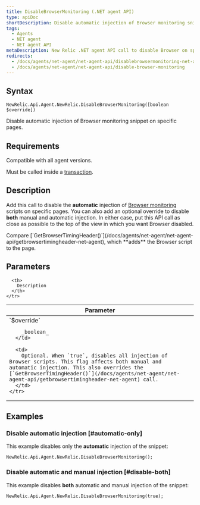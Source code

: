 ```yaml
---
title: DisableBrowserMonitoring (.NET agent API)
type: apiDoc
shortDescription: Disable automatic injection of Browser monitoring snippet on specific pages.
tags:
  - Agents
  - NET agent
  - NET agent API
metaDescription: New Relic .NET agent API call to disable Browser on specific pages or views.
redirects:
  - /docs/agents/net-agent/net-agent-api/disablebrowsermonitoring-net-agent
  - /docs/agents/net-agent/net-agent-api/disable-browser-monitoring
---
```


## Syntax

```
NewRelic.Api.Agent.NewRelic.DisableBrowserMonitoring([boolean $override])
```

Disable automatic injection of Browser monitoring snippet on specific pages.

## Requirements

Compatible with all agent versions.

Must be called inside a [transaction](/docs/accounts-partnerships/education/getting-started-new-relic/glossary#transaction).

## Description

Add this call to disable the **automatic** injection of [Browser monitoring](/docs/browser/new-relic-browser/getting-started/new-relic-browser) scripts on specific pages. You can also add an optional override to disable **both** manual and automatic injection. In either case, put this API call as close as possible to the top of the view in which you want Browser disabled.

<Callout variant="tip">
  Compare [`GetBrowserTimingHeader()`](/docs/agents/net-agent/net-agent-api/getbrowsertimingheader-net-agent), which **adds** the Browser script to the page.
</Callout>

## Parameters

<table>
  <thead>
    <tr>
      <th width="25%">
        Parameter
      </th>

      <th>
        Description
      </th>
    </tr>
  </thead>

  <tbody>
    <tr>
      <td>
        `$override`

        _boolean_
      </td>

      <td>
        Optional. When `true`, disables all injection of Browser scripts. This flag affects both manual and automatic injection. This also overrides the [`GetBrowserTimingHeader()`](/docs/agents/net-agent/net-agent-api/getbrowsertimingheader-net-agent) call.
      </td>
    </tr>
  </tbody>
</table>

## Examples

### Disable automatic injection [#automatic-only]

This example disables only the **automatic** injection of the snippet:

```
NewRelic.Api.Agent.NewRelic.DisableBrowserMonitoring();
```

### Disable automatic and manual injection [#disable-both]

This example disables **both** automatic and manual injection of the snippet:

```
NewRelic.Api.Agent.NewRelic.DisableBrowserMonitoring(true);
```
